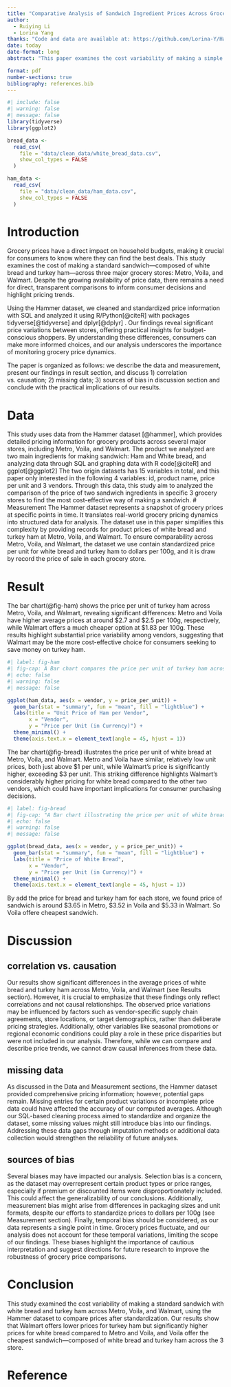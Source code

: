 ```yaml
---
title: "Comparative Analysis of Sandwich Ingredient Prices Across Grocery Stores"
author: 
  - Ruiying Li
  - Lorina Yang
thanks: "Code and data are available at: https://github.com/Lorina-Y/Hammer.git"
date: today
date-format: long
abstract: "This paper examines the cost variability of making a simple sandwich—composed of white bread and turkey ham across 3 grocery stores: Metro, Voila, Walmart, using data from the Hammer dataset. We find significant differences in ingredient prices, revealing which stores offer the most cost-effective options for budget-conscious shoppers. Our analysis highlights the practical impact of price disparities on consumer spending. Understanding these differences empowers consumers to make more informed decisions, ultimately promoting financial awareness and smarter shopping habits."

format: pdf
number-sections: true
bibliography: references.bib
---
```


```r
#| include: false
#| warning: false
#| message: false
library(tidyverse)
library(ggplot2)

bread_data <-
  read_csv(
    file = "data/clean_data/white_bread_data.csv",
    show_col_types = FALSE
  )

ham_data <-
  read_csv(
    file = "data/clean_data/ham_data.csv",
    show_col_types = FALSE
  )
```

# Introduction
Grocery prices have a direct impact on household budgets, making it crucial for consumers to know where they can find the best deals. This study examines the cost of making a standard sandwich—composed of white bread and turkey ham—across three major grocery stores: Metro, Voila, and Walmart. Despite the growing availability of price data, there remains a need for direct, transparent comparisons to inform consumer decisions and highlight pricing trends.

Using the Hammer dataset, we cleaned and standardized price information with SQL and analyzed it using R/Python[@citeR] with packages tidyverse[@tidyverse] and dplyr[@dplyr] . Our findings reveal significant price variations between stores, offering practical insights for budget-conscious shoppers. By understanding these differences, consumers can make more informed choices, and our analysis underscores the importance of monitoring grocery price dynamics.

The paper is organized as follows: we describe the data and measurement, present our findings in result section, and discuss 1) correlation vs. causation; 2) missing data; 3) sources of bias in discussion section and conclude with the practical implications of our results.

# Data
This study uses data from the Hammer dataset [@hammer], which provides detailed pricing information for grocery products across several major stores, including Metro, Voila, and Walmart. The product we analyzed are two main ingredients for making sandwich: Ham and White bread, and analyzing data through SQL and graphing data with R code[@citeR] and ggplot[@ggplot2]
The two origin datasets has 15 variables in total, and this paper only interested in the following 4 variables: id, product name, price per unit and 3 vendors. Through this data, this study aim to analyzed the comparison of the price of two sandwich ingredients in specific 3 grocery stores to find the most cost-effective way of making a sandwich.
# Measurement
The Hammer dataset represents a snapshot of grocery prices at specific points in time. It translates real-world grocery pricing dynamics into structured data for analysis. The dataset use in this paper simplifies this complexity by providing records for product prices of white bread and turkey ham at Metro, Voila, and Walmart. To ensure comparability across Metro, Voila, and Walmart, the dataset we use contain standardized price per unit for white bread and turkey ham to dollars per 100g, and it is draw by record the price of sale in each grocery store.

# Result

The bar chart(@fig-ham) shows the price per unit of turkey ham across Metro, Voila, and Walmart, revealing significant differences: Metro and Voila have higher average prices at around $2.7 and $2.5 per 100g, respectively, while Walmart offers a much cheaper option at $1.83 per 100g. These results highlight substantial price variability among vendors, suggesting that Walmart may be the more cost-effective choice for consumers seeking to save money on turkey ham.
```r
#| label: fig-ham
#| fig-cap: A Bar chart compares the price per unit of turkey ham across Metro, Voila, and Walmart
#| echo: false
#| warning: false
#| message: false

ggplot(ham_data, aes(x = vendor, y = price_per_unit)) +
  geom_bar(stat = "summary", fun = "mean", fill = "lightblue") +
  labs(title = "Unit Price of Ham per Vendor",
       x = "Vendor",
       y = "Price per Unit (in Currency)") +
  theme_minimal() +
  theme(axis.text.x = element_text(angle = 45, hjust = 1))
```

The bar chart(@fig-bread) illustrates the price per unit of white bread at Metro, Voila, and Walmart. Metro and Voila have similar, relatively low unit prices, both just above $1 per unit, while Walmart's price is significantly higher, exceeding $3 per unit. This striking difference highlights Walmart's considerably higher pricing for white bread compared to the other two vendors, which could have important implications for consumer purchasing decisions.
```r
#| label: fig-bread
#| fig-cap: "A Bar chart illustrating the price per unit of white bread across three grocery vendors: Metro, Voila, and Walmart"
#| echo: false
#| warning: false
#| message: false

ggplot(bread_data, aes(x = vendor, y = price_per_unit)) +
  geom_bar(stat = "summary", fun = "mean", fill = "lightblue") +
  labs(title = "Price of White Bread",
       x = "Vendor",
       y = "Price per Unit (in Currency)") +
  theme_minimal() +
  theme(axis.text.x = element_text(angle = 45, hjust = 1))

```

By add the price for bread and turkey ham for each store, we found price of sandwich is around $3.65 in Metro, $3.52 in Voila and $5.33 in Walmart. So Voila offere cheapest sandwich.

# Discussion

## correlation vs. causation

Our results show significant differences in the average prices of white bread and turkey ham across Metro, Voila, and Walmart (see Results section). However, it is crucial to emphasize that these findings only reflect correlations and not causal relationships. The observed price variations may be influenced by factors such as vendor-specific supply chain agreements, store locations, or target demographics, rather than deliberate pricing strategies. Additionally, other variables like seasonal promotions or regional economic conditions could play a role in these price disparities but were not included in our analysis. Therefore, while we can compare and describe price trends, we cannot draw causal inferences from these data.

## missing data

As discussed in the Data and Measurement sections, the Hammer dataset provided comprehensive pricing information; however, potential gaps remain. Missing entries for certain product variations or incomplete price data could have affected the accuracy of our computed averages. Although our SQL-based cleaning process aimed to standardize and organize the dataset, some missing values might still introduce bias into our findings. Addressing these data gaps through imputation methods or additional data collection would strengthen the reliability of future analyses.

## sources of bias
Several biases may have impacted our analysis. Selection bias is a concern, as the dataset may overrepresent certain product types or price ranges, especially if premium or discounted items were disproportionately included. This could affect the generalizability of our conclusions. Additionally, measurement bias might arise from differences in packaging sizes and unit formats, despite our efforts to standardize prices to dollars per 100g (see Measurement section). Finally, temporal bias should be considered, as our data represents a single point in time. Grocery prices fluctuate, and our analysis does not account for these temporal variations, limiting the scope of our findings. These biases highlight the importance of cautious interpretation and suggest directions for future research to improve the robustness of grocery price comparisons.

# Conclusion
This study examined the cost variability of making a standard sandwich with white bread and turkey ham across Metro, Voila, and Walmart, using the Hammer dataset to compare prices after standardization. Our results show that Walmart offers lower prices for turkey ham but significantly higher prices for white bread compared to Metro and Voila, and Voila offer the cheapest sandwich—composed of white bread and turkey ham across the 3 store.

# Reference